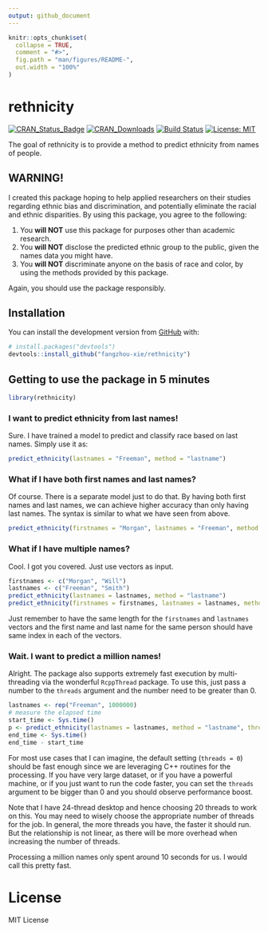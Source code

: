 ```yaml
---
output: github_document
---
```


<!-- README.md is generated from README.Rmd. Please edit that file -->

```r
knitr::opts_chunk$set(
  collapse = TRUE,
  comment = "#>",
  fig.path = "man/figures/README-",
  out.width = "100%"
)
```

<!-- # ```{r, echo = FALSE, results = "hide", message = FALSE} -->
<!-- # suppressMessages(library(badger)) -->
<!-- # ``` -->

# rethnicity

<!-- badges: start -->
<!-- # ```{r, echo = FALSE, results = "asis"} -->
<!-- # cat( -->
<!-- #   badge_cran_release("rethnicity", "green"), -->
<!-- #   badge_cran_download("rethnicity", "grand-total", "green"), -->
<!-- #   badge_cran_checks("rethnicity"), -->
<!-- #   badge_last_commit("fangzhou-xie/rethnicity") -->
<!-- # ) -->
<!-- # ``` -->
[![CRAN_Status_Badge](http://www.r-pkg.org/badges/version/rethnicity)](https://CRAN.R-project.org/package=rethnicity)
[![CRAN_Downloads](http://cranlogs.r-pkg.org/badges/grand-total/rethnicity)](https://CRAN.R-project.org/package=rethnicity)
[![Build Status](https://app.travis-ci.com/fangzhou-xie/rethnicity.svg?branch=main)](https://app.travis-ci.com/github/fangzhou-xie/rethnicity)
[![License: MIT](https://img.shields.io/badge/License-MIT-yellow.svg)](https://opensource.org/licenses/MIT)
<!-- badges: end -->

The goal of rethnicity is to provide a method to predict ethnicity from names of people.

## WARNING!

I created this package hoping to help applied researchers on their studies regarding ethnic bias and discrimination,
and potentially eliminate the racial and ethnic disparities. By using this package, you agree to the following:

1. You **will NOT** use this package for purposes other than academic research.
2. You **will NOT** disclose the predicted ethnic group to the public, given the names data you might have.
3. You **will NOT** discriminate anyone on the basis of race and color, by using the methods provided by this package.
<!-- 4. You **agree** to advocate racial equality. -->

Again, you should use the package responsibly.

## Installation

<!-- You can install the released version of rethnicity from [CRAN](https://CRAN.R-project.org) with: -->

<!-- ``` r -->
<!-- install.packages("rethnicity") -->
<!-- ``` -->

You can install the development version from [GitHub](https://github.com/) with:

``` r
# install.packages("devtools")
devtools::install_github("fangzhou-xie/rethnicity")
```

## Getting to use the package in 5 minutes

```r
library(rethnicity)
```

### I want to predict ethnicity from last names!

Sure. I have trained a model to predict and classify race based on last names.
Simply use it as:

```r
predict_ethnicity(lastnames = "Freeman", method = "lastname")
```

### What if I have both first names and last names?

Of course. There is a separate model just to do that.
By having both first names and last names, we can achieve higher accuracy than only having last names.
The syntax is similar to what we have seen from above.

```r
predict_ethnicity(firstnames = "Morgan", lastnames = "Freeman", method = "fullname")
```

### What if I have multiple names?

Cool. I got you covered. Just use vectors as input.

```r
firstnames <- c("Morgan", "Will")
lastnames <- c("Freeman", "Smith")
predict_ethnicity(lastnames = lastnames, method = "lastname")
predict_ethnicity(firstnames = firstnames, lastnames = lastnames, method = "fullname")
```

Just remember to have the same length for the `firstnames` and `lastnames` vectors and the first name and last name
for the same person should have same index in each of the vectors.

### Wait. I want to predict a million names!

Alright. The package also supports extremely fast execution by multi-threading via the wonderful `RcppThread` package.
To use this, just pass a number to the `threads` argument and the number need to be greater than 0.

```r
lastnames <- rep("Freeman", 1000000)
# measure the elapsed time
start_time <- Sys.time()
p <- predict_ethnicity(lastnames = lastnames, method = "lastname", threads = 20)
end_time <- Sys.time()
end_time - start_time
```

For most use cases that I can imagine, the default setting (`threads = 0`) should be fast enough since we are leveraging C++
routines for the processing. If you have very large dataset, or if you have a powerful machine, or if you just
want to run the code faster, you can set the `threads` argument to be bigger than 0 and you should observe
performance boost.

Note that I have 24-thread desktop and hence choosing 20 threads to work on this. You may need to wisely choose
the appropriate number of threads for the job. In general, the more threads you have, the faster it should run.
But the relationship is not linear, as there will be more overhead when increasing the number of threads.

<!-- ```{r} -->
<!-- lastnames <- rep("Freeman", 1000000) -->
<!-- # measure the elapsed time -->
<!-- start_time <- Sys.time() -->
<!-- p <- predict_ethnicity(lastnames = lastnames, method = "lastname", threads = 10) -->
<!-- end_time <- Sys.time() -->
<!-- end_time - start_time -->
<!-- ``` -->

Processing a million names only spent around 10 seconds for us. I would call this pretty fast.

# License

MIT License
